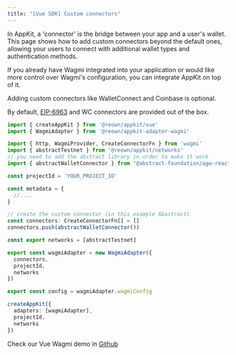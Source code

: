 ```yaml
---
title: "[Vue SDK] Custom connectors"
---
```


In AppKit, a 'connector' is the bridge between your app and a user's wallet. This page shows how to add custom connectors beyond the default ones, allowing your users to connect with additional wallet types and authentication methods.

<Tabs>
<Tab title="Wagmi">

If you already have Wagmi integrated into your application or would like more control over Wagmi's configuration, you can integrate AppKit on top of it.

Adding custom connectors like WalletConnect and Coinbase is optional.

By default, [EIP-6963](https://eips.ethereum.org/EIPS/eip-6963) and WC connectors are provided out of the box.

```ts
import { createAppKit } from '@reown/appkit/vue'
import { WagmiAdapter } from '@reown/appkit-adapter-wagmi'

import { http, WagmiProvider, CreateConnectorFn } from 'wagmi'
import { abstractTestnet } from '@reown/appkit/networks'
// you need to add the abstract library in order to make it work
import { abstractWalletConnector } from "@abstract-foundation/agw-react/connectors";

const projectId = 'YOUR_PROJECT_ID'

const metadata = {
  //....
}

// create the custom connector (in this example Abastract)
const connectors: CreateConnectorFn[] = []
connectors.push(abstractWalletConnector())

const export networks = [abstractTestnet]

export const wagmiAdapter = new WagmiAdapter({
  connectors,
  projectId,
  networks
})

export const config = wagmiAdapter.wagmiConfig

createAppKit({
  adapters: [wagmiAdapter],
  projectId,
  networks
})
```

Check our Vue Wagmi demo in [Github](https://github.com/reown-com/appkit-web-examples/)

</Tab>
</Tabs>
